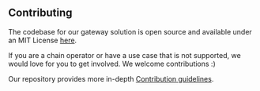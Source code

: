 ## Contributing

The codebase for our gateway solution is open source and available under an MIT License [here](https://github.com/unruggable-labs/unruggable-gateways/tree/main).

If you are a chain operator or have a use case that is not supported, we would love for you to get involved. We welcome contributions :)

Our repository provides more in-depth [Contribution guidelines](https://github.com/unruggable-labs/unruggable-gateways/blob/main/CONTRIBUTING.md).